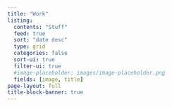 ```yaml
---
title: "Work"
listing:
  contents: "Stuff"
  feed: true
  sort: "date desc"
  type: grid
  categories: false
  sort-ui: true
  filter-ui: true
  #image-placeholder: images/image-placeholder.png
  fields: [image, title]
page-layout: full
title-block-banner: true
---
```



